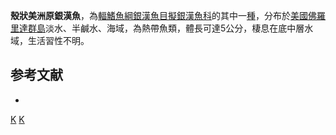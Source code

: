 {{Speciesbox
| status = LC
| status_system = IUCN3.1
| taxon = Menidia conchorum
| authority =  [[Hildebrand|Hildebrand]] & [[Ginsburg|Ginsburg]], 1927
| synonyms = 
}}
'''殼狀美洲原銀漢魚'''，為[[輻鰭魚綱|輻鰭魚綱]][[銀漢魚目|銀漢魚目]][[擬銀漢魚科|擬銀漢魚科]]的其中一[[種|種]]，分布於[[美國|美國]][[佛羅里達群島|佛羅里達群島]]淡水、半鹹水、海域，為熱帶魚類，體長可達5公分，棲息在底中層水域，生活習性不明。

==参考文献==
*{{FishBase_species|genus=Menidia|species=conchorum|year=2016|month=3}}

{{Taxonbar|from=Q776638}}

[[Category:美洲原銀漢魚屬|K]]
[[Category:1927年描述的魚類|K]]

{{魚類小作品}}